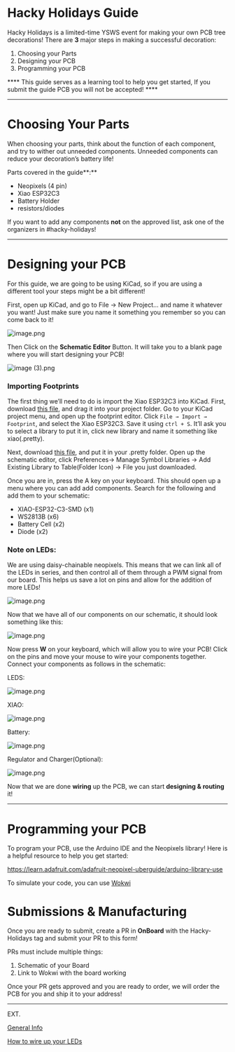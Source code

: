 # Hacky Holidays Guide

Hacky Holidays is a limited-time YSWS event for making your own PCB tree decorations! There are **3** major steps in making a successful decoration:

1. Choosing your Parts
2. Designing your PCB
3. Programming your PCB

**** This guide serves as a learning tool to help you get started, If you submit the guide PCB you will not be accepted! ****

---

# Choosing Your Parts

When choosing your parts, think about the function of each component, and try to wither out unneeded components. Unneeded components can reduce your decoration’s battery life!

Parts covered in the guide**:**

- Neopixels (4 pin)
- Xiao ESP32C3
- Battery Holder
- resistors/diodes

If you want to add any components **not** on the approved list, ask one of the organizers in #hacky-holidays!

---

# **Designing your PCB**

For this guide, we are going to be using KiCad, so if you are using a different tool your steps might be a bit different! 

First, open up KiCad, and go to File → New Project… and name it whatever you want! Just make sure you name it something you remember so you can come back to it!

![image.png](../../public/images/guide1.png)

Then Click on the **Schematic Editor** Button. It will take you to a blank page where you will start designing your PCB!

![image (3).png](../../public/images/guide2.png)

### Importing Footprints

The first thing we’ll need to do is import the Xiao ESP32C3 into KiCad. First, download [this file](https://github.com/Seeed-Studio/OPL_Kicad_Library/blob/master/Seeed%20Studio%20XIAO%20Series%20Library/XIAO-ESP32S3-SMD.kicad_mod), and drag it into your project folder. Go to your KiCad project menu, and open up the footprint editor. Click `File → Import → Footprint`, and select the Xiao ESP32C3. Save it using `ctrl + S`. It’ll ask you to select a library to put it in, click new library and name it something like xiao(.pretty).

Next, download [this file](https://github.com/Seeed-Studio/OPL_Kicad_Library/blob/master/Seeed%20Studio%20XIAO%20Series%20Library/Seeed_Studio_XIAO_Series.kicad_sym), and put it in your .pretty folder. Open up the schematic editor, click Preferences→ Manage Symbol Libraries → Add Existing Library to Table(Folder Icon) → File you just downloaded.

Once you are in, press the A key on your keyboard. This should open up a menu where you can add add components. Search for the following and add them to your schematic:

- XIAO-ESP32-C3-SMD (x1)
- WS2813B (x6)
- Battery Cell (x2)
- Diode (x2)

### Note on LEDs:

We are using daisy-chainable neopixels. This means that we can link all of the LEDs in series, and then control all of them through a PWM signal from our board. This helps us save a lot on pins and allow for the addition of more LEDs!

![image.png](../../public/images/guide3.png)

Now that we have all of our components on our schematic, it should look something like this:

![image.png](../../public/images/guide4.png)

Now press **W** on your keyboard, which will allow you to wire your PCB! Click on the pins and move your mouse to wire your components together. Connect your components as follows in the schematic:

LEDS:

![image.png](../../public/images/guide5.png)

XIAO:

![image.png](../../public/images/guide6.png)

Battery:

![image.png](../../public/images/guide7.png)

Regulator and Charger(Optional):

![image.png](../../public/images/guide8.png)

Now that we are done **wiring** up the PCB, we can start **designing & routing** it! 

---

# **Programming your PCB**

To program your PCB, use the Arduino IDE and the Neopixels library! Here is a helpful resource to help you get started:

https://learn.adafruit.com/adafruit-neopixel-uberguide/arduino-library-use

To simulate your code, you can use [Wokwi](https://wokwi.com/projects/new/esp32-c3)

# Submissions & Manufacturing

Once you are ready to submit, create a PR in **OnBoard** with the Hacky-Holidays tag and submit your PR to this form!

PRs must include multiple things:

1. Schematic of your Board
2. Link to Wokwi with the board working

Once your PR gets approved and you are ready to order, we will order the PCB for you and ship it to your address!

---

EXT.

[General Info](https://www.notion.so/General-Info-153a1dc89099809d86c0fda32bbf66a9?pvs=21)

[How to wire up your LEDs](https://www.notion.so/How-to-wire-up-your-LEDs-154a1dc890998077b10aecd282861452?pvs=21)
